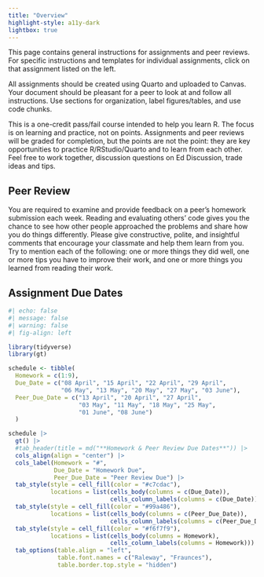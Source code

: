 ```yaml
---
title: "Overview"
highlight-style: a11y-dark
lightbox: true
---
```


This page contains general instructions for assignments and peer reviews. For specific instructions and templates for individual assignments, click on that assignment listed on the left.

All assignments should be created using Quarto and uploaded to Canvas. Your document should be pleasant for a peer to look at and follow all instructions. Use sections for organization, label figures/tables, and use code chunks.

This is a one-credit pass/fail course intended to help you learn R. The focus is on learning and practice, not on points. Assignments and peer reviews will be graded for completion, but the points are not the point: they are key opportunities to practice R/RStudio/Quarto and to learn from each other. Feel free to work together, discussion questions on Ed Discussion, trade ideas and tips.

## Peer Review

You are required to examine and provide feedback on a peer's homework submission each week. Reading and evaluating others' code gives you the chance to see how other people approached the problems and share how you do things differently. Please give constructive, polite, and insightful comments that encourage your classmate and help them learn from you. Try to mention each of the following: one or more things they did well, one or more tips you have to improve their work, and one or more things you learned from reading their work.

<!-- ## A Note About Rendering Your HTML documents -->

<!-- You need to include `embed-resources: true` in your YAML header in order for your HTML documents to include any plot output when you upload them to Canvas. It should look something like the following: -->

<!-- ![](images/quarto_embed.png) -->

<!-- You can read more about this option [here](https://quarto.org/docs/reference/formats/html.html#rendering) but basically, whenever you render a .qmd file to HTML, all output created goes into a separate, associated folder, which is referenced when displaying the page in your web browser. However, when you upload the HTML file separately from that folder (e.g. to Canvas or through email), it doesn't have the specific output images to reference, so they won't appear. When you specify in your YAML header that you want to embed resources, you're explicitly adding the output created by your code to the HTML file so that a separate output folder is longer created and you can send your HTML file with all its output as one entity. -->

## Assignment Due Dates

```r
#| echo: false
#| message: false
#| warning: false
#| fig-align: left

library(tidyverse)
library(gt)

schedule <- tibble(
  Homework = c(1:9),
  Due_Date = c("08 April", "15 April", "22 April", "29 April", 
               "06 May", "13 May", "20 May", "27 May", "03 June"), 
  Peer_Due_Date = c("13 April", "20 April", "27 April", 
                    "03 May", "11 May", "18 May", "25 May", 
                    "01 June", "08 June")
  )

schedule |> 
  gt() |> 
  #tab_header(title = md("**Homework & Peer Review Due Dates**")) |> 
  cols_align(align = "center") |> 
  cols_label(Homework = "#",
             Due_Date = "Homework Due",
             Peer_Due_Date = "Peer Review Due") |> 
  tab_style(style = cell_fill(color = "#c7cdac"),
            locations = list(cells_body(columns = c(Due_Date)), 
                             cells_column_labels(columns = c(Due_Date)))) |> 
  tab_style(style = cell_fill(color = "#99a486"),
            locations = list(cells_body(columns = c(Peer_Due_Date)), 
                             cells_column_labels(columns = c(Peer_Due_Date)))) |> 
  tab_style(style = cell_fill(color = "#f6f7f9"),
            locations = list(cells_body(columns = Homework), 
                             cells_column_labels(columns = Homework))) |> 
  tab_options(table.align = "left", 
              table.font.names = c("Raleway", "Fraunces"), 
              table.border.top.style = "hidden") 
```

